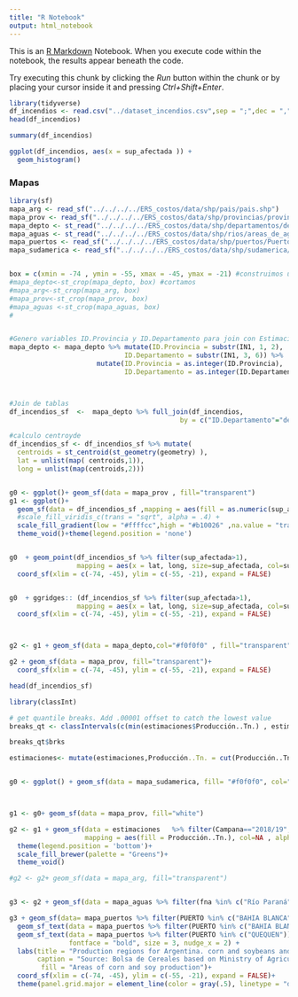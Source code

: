 ```yaml
---
title: "R Notebook"
output: html_notebook
---
```


This is an [R Markdown](http://rmarkdown.rstudio.com) Notebook. When you execute code within the notebook, the results appear beneath the code. 

Try executing this chunk by clicking the *Run* button within the chunk or by placing your cursor inside it and pressing *Ctrl+Shift+Enter*. 

```r

library(tidyverse)
df_incendios <- read.csv("../dataset_incendios.csv",sep = ";",dec = ",")
head(df_incendios)

```

```r

summary(df_incendios)

```

```r

ggplot(df_incendios, aes(x = sup_afectada )) +
  geom_histogram()

```

### Mapas
```r
library(sf)
mapa_arg <- read_sf("../../../../ERS_costos/data/shp/pais/pais.shp")
mapa_prov <- read_sf("../../../../ERS_costos/data/shp/provincias/provincias.shp")
mapa_depto <- st_read("../../../../ERS_costos/data/shp/departamentos/departamento.geojson")
mapa_aguas <- st_read("../../../../ERS_costos/data/shp/rios/areas_de_aguas_continentales_BH140.json")
mapa_puertos <- read_sf("../../../../ERS_costos/data/shp/puertos/Puertos.shp")
mapa_sudamerica <- read_sf("../../../../ERS_costos/data/shp/sudamerica/custom.geo.json")


box = c(xmin = -74 , ymin = -55, xmax = -45, ymax = -21) #construimos un box que se enfoque en el continente
#mapa_depto<-st_crop(mapa_depto, box) #cortamos
#mapa_arg<-st_crop(mapa_arg, box)
#mapa_prov<-st_crop(mapa_prov, box)
#mapa_aguas <-st_crop(mapa_aguas, box)
#


#Genero variables ID.Provincia y ID.Departamento para join con Estimaciones
mapa_depto <- mapa_depto %>% mutate(ID.Provincia = substr(IN1, 1, 2),
                             ID.Departamento = substr(IN1, 3, 6)) %>%
                      mutate(ID.Provincia = as.integer(ID.Provincia),
                             ID.Departamento = as.integer(ID.Departamento))



#Join de tablas
df_incendios_sf  <-  mapa_depto %>% full_join(df_incendios,
                                           by = c("ID.Departamento"="departamento_id","ID.Provincia"="provincia_id"))

#calculo centroyde
df_incendios_sf <- df_incendios_sf %>% mutate(
  centroids = st_centroid(st_geometry(geometry) ),
  lat = unlist(map( centroids,1)),                                           
  long = unlist(map(centroids,2)))


g0 <- ggplot()+ geom_sf(data = mapa_prov , fill="transparent") 
g1 <- ggplot()+
  geom_sf(data = df_incendios_sf ,mapping = aes(fill = as.numeric(sup_afectada) ), col=NA)+
  #scale_fill_viridis_c(trans = "sqrt", alpha = .4) +
  scale_fill_gradient(low = "#ffffcc",high = "#b10026" ,na.value = "transparent")+
  theme_void()+theme(legend.position = 'none')


g0  + geom_point(df_incendios_sf %>% filter(sup_afectada>1),
                 mapping = aes(x = lat, long, size=sup_afectada, col=sup_afectada, alpha=.6))+
  coord_sf(xlim = c(-74, -45), ylim = c(-55, -21), expand = FALSE)


g0  + ggridges:: (df_incendios_sf %>% filter(sup_afectada>1),
                 mapping = aes(x = lat, long, size=sup_afectada, col=sup_afectada, alpha=.6))+
  coord_sf(xlim = c(-74, -45), ylim = c(-55, -21), expand = FALSE)



g2 <- g1 + geom_sf(data = mapa_depto,col="#f0f0f0" , fill="transparent")

g2 + geom_sf(data = mapa_prov, fill="transparent")+
  coord_sf(xlim = c(-74, -45), ylim = c(-55, -21), expand = FALSE)

head(df_incendios_sf)
```

```r

library(classInt)

# get quantile breaks. Add .00001 offset to catch the lowest value
breaks_qt <- classIntervals(c(min(estimaciones$Producción..Tn.) , estimaciones$Producción..Tn.), n = 4, style = "quantile")

breaks_qt$brks


```

```r

estimaciones<- mutate(estimaciones,Producción..Tn. = cut(Producción..Tn., breaks_qt$brks)) 


g0 <- ggplot() + geom_sf(data = mapa_sudamerica, fill= "#f0f0f0", col="#bdbdbd" )



g1 <- g0+ geom_sf(data = mapa_prov, fill="white")

g2 <- g1 + geom_sf(data = estimaciones   %>% filter(Campana=="2018/19", Cultivo %in% c("Maíz", "Soja total") ) ,
                   mapping = aes(fill = Producción..Tn.), col=NA , alpha =.6)+
  theme(legend.position = 'bottom')+
  scale_fill_brewer(palette = "Greens")+
  theme_void()

#g2 <- g2+ geom_sf(data = mapa_arg, fill="transparent")


g3 <- g2 + geom_sf(data = mapa_aguas %>% filter(fna %in% c("Río Paraná","Río Paraguay","Río Uruguay")), col="#386cb0" , size=1.2) 

g3 + geom_sf(data= mapa_puertos %>% filter(PUERTO %in% c("BAHIA BLANCA","ROSARIO","QUEQUEN")), col="black",shape = 23, fill = "darkred", size=3)+
  geom_sf_text(data = mapa_puertos %>% filter(PUERTO %in% c("BAHIA BLANCA","ROSARIO")), aes(label = PUERTO), fontface = "bold", size = 3, nudge_y = .8) +
  geom_sf_text(data = mapa_puertos %>% filter(PUERTO %in% c("QUEQUEN")), aes(label = PUERTO),
               fontface = "bold", size = 3, nudge_x = 2) + 
  labs(title = "Production regions for Argentina. corn and soybeans and major ports",
       caption = "Source: Bolsa de Cereales based on Ministry of Agriculture,\n Livestock and Fisheries of Argentina 2018/2019 season data",
        fill = "Areas of corn and soy production")+ 
  coord_sf(xlim = c(-74, -45), ylim = c(-55, -21), expand = FALSE)+
  theme(panel.grid.major = element_line(color = gray(.5), linetype = "dashed", size = 0.5), panel.background = element_rect(fill = "aliceblue"),legend.text = element_blank(), legend.position = "top")


```

```r


```
```r


```
```r


```
```r


```
```r


```
```r


```
```r


```